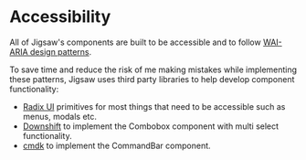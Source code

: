 
<Meta title="Accessibility" />

# Accessibility
All of Jigsaw's components are built to be accessible and to follow [WAI-ARIA design patterns](https://www.w3.org/WAI/ARIA/apg/).

To save time and reduce the risk of me making mistakes while implementing these patterns, Jigsaw uses third party libraries to help develop component functionality:

- [Radix UI](https://www.radix-ui.com) primitives for most things that need to be accessible such as menus, modals etc.
- [Downshift](https://www.downshift-js.com/use-combobox) to implement the Combobox component with multi select functionality.
- [cmdk](https://github.com/pacocoursey/cmdk) to implement the CommandBar component.
